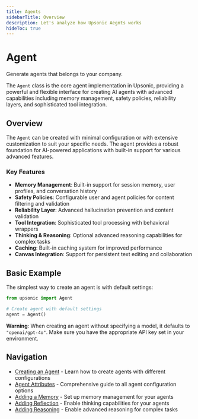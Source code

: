 ```yaml
---
title: Agents
sidebarTitle: Overview
description: Let's analyze how Upsonic Aegnts works
hideToc: true
---
```



# Agent

Generate agents that belongs to your company.

The `Agent` class is the core agent implementation in Upsonic, providing a powerful and flexible interface for creating AI agents with advanced capabilities including memory management, safety policies, reliability layers, and sophisticated tool integration.

## Overview

The `Agent` can be created with minimal configuration or with extensive customization to suit your specific needs. The agent provides a robust foundation for AI-powered applications with built-in support for various advanced features.

### Key Features

- **Memory Management**: Built-in support for session memory, user profiles, and conversation history
- **Safety Policies**: Configurable user and agent policies for content filtering and validation
- **Reliability Layer**: Advanced hallucination prevention and content validation
- **Tool Integration**: Sophisticated tool processing with behavioral wrappers
- **Thinking & Reasoning**: Optional advanced reasoning capabilities for complex tasks
- **Caching**: Built-in caching system for improved performance
- **Canvas Integration**: Support for persistent text editing and collaboration

## Basic Example

The simplest way to create an agent is with default settings:

```python
from upsonic import Agent

# Create agent with default settings
agent = Agent()
```

**Warning**: When creating an agent without specifying a model, it defaults to `"openai/gpt-4o"`. Make sure you have the appropriate API key set in your environment.

## Navigation

- [Creating an Agent](/creating-an-agent) - Learn how to create agents with different configurations
- [Agent Attributes](/agent-attributes) - Comprehensive guide to all agent configuration options
- [Adding a Memory](/adding-a-memory) - Set up memory management for your agents
- [Adding Reflection](/adding-reflection) - Enable thinking capabilities for your agents
- [Adding Reasoning](/adding-reasoning) - Enable advanced reasoning for complex tasks
